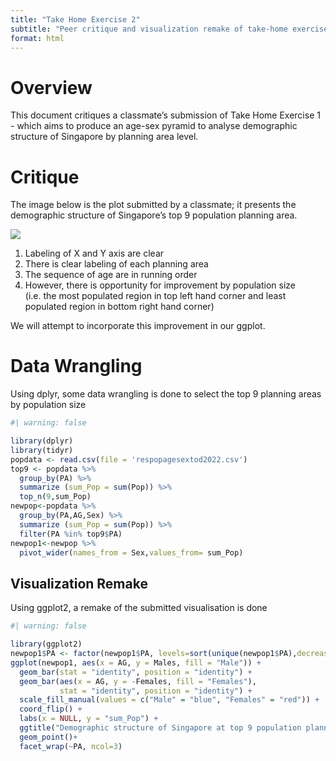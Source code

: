 ```yaml
---
title: "Take Home Exercise 2"
subtitle: "Peer critique and visualization remake of take-home exercise 1"
format: html
---
```


# Overview

This document critiques a classmate's submission of Take Home Exercise 1 - which aims to produce an age-sex pyramid to analyse demographic structure of Singapore by planning area level.

# Critique

The image below is the plot submitted by a classmate; it presents the demographic structure of Singapore's top 9 population planning area.

![](Dashboard.png)

1.  Labeling of X and Y axis are clear
2.  There is clear labeling of each planning area
3.  The sequence of age are in running order
4.  However, there is opportunity for improvement by population size (i.e. the most populated region in top left hand corner and least populated region in bottom right hand corner)

We will attempt to incorporate this improvement in our ggplot.

# Data Wrangling

Using dplyr, some data wrangling is done to select the top 9 planning areas by population size

```r
#| warning: false

library(dplyr)
library(tidyr)
popdata <- read.csv(file = 'respopagesextod2022.csv')
top9 <- popdata %>%
  group_by(PA) %>%
  summarize (sum_Pop = sum(Pop)) %>%
  top_n(9,sum_Pop)
newpop<-popdata %>%
  group_by(PA,AG,Sex) %>%
  summarize (sum_Pop = sum(Pop)) %>%
  filter(PA %in% top9$PA)
newpop1<-newpop %>%
  pivot_wider(names_from = Sex,values_from= sum_Pop)
```

## Visualization Remake

Using ggplot2, a remake of the submitted visualisation is done

```r
#| warning: false

library(ggplot2)
newpop1$PA <- factor(newpop1$PA, levels=sort(unique(newpop1$PA),decreasing = TRUE))
ggplot(newpop1, aes(x = AG, y = Males, fill = "Male")) +
  geom_bar(stat = "identity", position = "identity") +
  geom_bar(aes(x = AG, y = -Females, fill = "Females"),
           stat = "identity", position = "identity") +
  scale_fill_manual(values = c("Male" = "blue", "Females" = "red")) +
  coord_flip() +
  labs(x = NULL, y = "sum_Pop") +
  ggtitle("Demographic structure of Singapore at top 9 population planning area in June 2022") +
  geom_point()+
  facet_wrap(~PA, ncol=3) 
```
